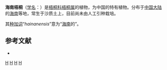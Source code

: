 {{Speciesbox
| genus = Firmiana
| species = hainanensis
| authority = Kosterm., 1957
}}

'''海南梧桐'''（[[学名|学名]]：{{lang|la|''Firmiana hainanensis''}}）是[[梧桐科|梧桐科]][[梧桐属|梧桐属]]的植物，为中国的特有植物。分布于[[中国大陆|中国大陆]]的[[海南|海南]]等地，常生于沙质土上，目前尚未由人工引种栽培。

其[[种加词|种加词]]“''hainanensis''”意为“[[海南|海南]]的”。

== 参考文献 ==
<div class="references-small">
* {{cite web| url =http://www.bioinfo.cn/db05/KmzwSpecies.php?action=view&id=21887| title =海南梧桐| work =《中国高等植物数据库全库》| publisher =中国科学院微生物研究所| author =昆明植物研究所| accessdate =2009-02-25| deadurl =yes| archiveurl =https://web.archive.org/web/20160305001525/http://www.bioinfo.cn/db05/KmzwSpecies.php?action=view&id=21887| archivedate =2016-03-05}}
</div>
{{Taxonbar|from=Q1024019}}

[[Category:梧桐属|H]]
[[Category:中国特有植物|H]]
[[Category:海南植物|H]]
[[Category:1957年描述的植物|H]]


{{植物小作品}}